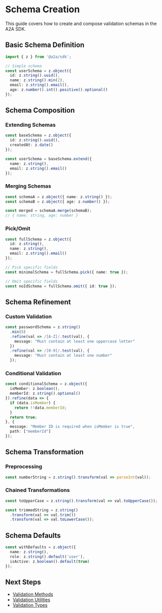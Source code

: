 # Schema Creation

This guide covers how to create and compose validation schemas in the A2A SDK.

## Basic Schema Definition

```typescript
import { z } from '@a2a/sdk';

// Simple schema
const userSchema = z.object({
  id: z.string().uuid(),
  name: z.string().min(2),
  email: z.string().email(),
  age: z.number().int().positive().optional()
});
```

## Schema Composition

### Extending Schemas
```typescript
const baseSchema = z.object({
  id: z.string().uuid(),
  createdAt: z.date()
});

const userSchema = baseSchema.extend({
  name: z.string(),
  email: z.string().email()
});
```

### Merging Schemas
```typescript
const schemaA = z.object({ name: z.string() });
const schemaB = z.object({ age: z.number() });

const merged = schemaA.merge(schemaB);
// { name: string, age: number }
```

### Pick/Omit
```typescript
const fullSchema = z.object({
  id: z.string(),
  name: z.string(),
  email: z.string().email()
});

// Pick specific fields
const minimalSchema = fullSchema.pick({ name: true });

// Omit specific fields  
const noIdSchema = fullSchema.omit({ id: true });
```

## Schema Refinement

### Custom Validation
```typescript
const passwordSchema = z.string()
  .min(8)
  .refine(val => /[A-Z]/.test(val), {
    message: "Must contain at least one uppercase letter"
  })
  .refine(val => /[0-9]/.test(val), {
    message: "Must contain at least one number"
  });
```

### Conditional Validation
```typescript
const conditionalSchema = z.object({
  isMember: z.boolean(),
  memberId: z.string().optional()
}).refine(data => {
  if (data.isMember) {
    return !!data.memberId;
  }
  return true;
}, {
  message: "Member ID is required when isMember is true",
  path: ["memberId"]
});
```

## Schema Transformation

### Preprocessing
```typescript
const numberString = z.string().transform(val => parseInt(val));
```

### Chained Transformations
```typescript
const toUpperCase = z.string().transform(val => val.toUpperCase());

const trimmedString = z.string()
  .transform(val => val.trim())
  .transform(val => val.toLowerCase());
```

## Schema Defaults

```typescript
const withDefaults = z.object({
  name: z.string(),
  role: z.string().default('user'),
  isActive: z.boolean().default(true)
});
```

## Next Steps
- [Validation Methods](/api-reference/validation/methods)
- [Validation Utilities](/api-reference/validation/utilities)
- [Validation Types](/api-reference/validation/types)
